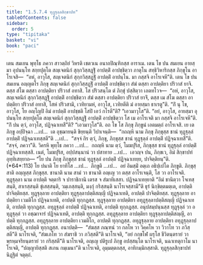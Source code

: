 ```yaml
---
title: "1.5.7.4 ทุฏฺฐุลฺลสิกฺขาปท"
tableOfContents: false
sidebar:
  order: 5
type: "tipitaka"
basket: "vi"
book: "paci"
---
```



<DynamicBreadcrumb />

<Division number="397" book="paci">

<Paragraph number="1200" book="paci">
เตน สมเยน พุทฺโธ ภควา สาวตฺถิยํ วิหรติ เชตวเน อนาถปิณฺฑิกสฺส อาราเม. เตน โข ปน สมเยน อายสฺมา อุปนนฺโท สกฺยปุตฺโต สญฺเจตนิกํ สุกฺกวิสฺสฏฺฐิํ อาปตฺติํ อาปชฺชิตฺวา ภาตุโน สทฺธิวิหาริกสฺส ภิกฺขุโน อาโรเจสิ—  “อหํ, อาวุโส, สญฺเจตนิกํ สุกฺกวิสฺสฏฺฐิํ อาปตฺติํ อาปนฺโน. มา กสฺสจิ อาโรเจหี”ติ. เตน โข ปน สมเยน อญฺญตโร ภิกฺขุ สญฺเจตนิกํ สุกฺกวิสฺสฏฺฐิํ อาปตฺติํ อาปชฺชิตฺวา สํฆํ ตสฺสา อาปตฺติยา ปริวาสํ ยาจิ. ตสฺส สํโฆ ตสฺสา อาปตฺติยา ปริวาสํ อทาสิ. โส ปริวสนฺโต ตํ ภิกฺขุํ ปสฺสิตฺวา เอตทโวจ—  “อหํ, อาวุโส, สญฺเจตนิกํ สุกฺกวิสฺสฏฺฐิํ อาปตฺติํ อาปชฺชิตฺวา สํฆํ ตสฺสา อาปตฺติยา ปริวาสํ ยาจิํ, ตสฺส เม สํโฆ ตสฺสา อาปตฺติยา ปริวาสํ อทาสิ, โสหํ ปริวสามิ, เวทิยามหํ, อาวุโส, เวทิยตีติ มํ อายสฺมา ธาเรตู”ติ.
</Paragraph>

<Paragraph number="1201" book="paci">
“กิํ นุ โข, อาวุโส, โย อญฺโญปิ อิมํ อาปตฺติํ อาปชฺชติ โสปิ เอวํ กโรตี”ติ? “เอวมาวุโส”ติ. “อยํ, อาวุโส, อายสฺมา อุปนนฺโท สกฺยปุตฺโต สญฺเจตนิกํ สุกฺกวิสฺสฏฺฐิํ อาปตฺติํ อาปชฺชิตฺวา โส เม อาโรเจติ มา กสฺสจิ อาโรเจหี”ติ. “กิํ ปน ตฺวํ, อาวุโส, ปฏิจฺฉาเทสี”ติ? “เอวมาวุโส”ติ.
</Paragraph>

<Paragraph number="1202" book="paci">
อถ โข โส ภิกฺขุ ภิกฺขูนํ เอตมตฺถํ อาโรเจสิ. เย เต ภิกฺขู อปฺปิจฺฉา …เป…  เต อุชฺฌายนฺติ ขิยฺยนฺติ วิปาเจนฺติ—  “กถญฺหิ นาม ภิกฺขุ ภิกฺขุสฺส ชานํ ทุฏฺฐุลฺลํ อาปตฺติํ ปฏิจฺฉาเทสฺสตี”ติ …เป…  “สจฺจํ กิร ตฺวํ, ภิกฺขุ, ภิกฺขุสฺส ชานํ ทุฏฺฐุลฺลํ อาปตฺติํ ปฏิจฺฉาเทสี”ติ. “สจฺจํ, ภควา”ติ. วิครหิ พุทฺโธ ภควา …เป…  กถญฺหิ นาม ตฺวํ, โมฆปุริส, ภิกฺขุสฺส ชานํ ทุฏฺฐุลฺลํ อาปตฺติํ ปฏิจฺฉาเทสฺสสิ. เนตํ, โมฆปุริส, อปฺปสนฺนานํ วา ปสาทาย …เป…  เอวญฺจ ปน, ภิกฺขเว, อิมํ สิกฺขาปทํ อุทฺทิเสยฺยาถ—
</Paragraph>

</Division>
<Division number="398" book="paci">

<Paragraph number="1203" book="paci">
<Emphasis>“โย ปน ภิกฺขุ ภิกฺขุสฺส ชานํ ทุฏฺฐุลฺลํ อาปตฺติํ ปฏิจฺฉาเทยฺย, ปาจิตฺติยนฺ”</Emphasis>ติ. (*64*:<Emphasis>113</Emphasis>)
</Paragraph>

</Division>
<Division number="399" book="paci">

<Paragraph number="1204" book="paci">
<Emphasis>โย ปนา</Emphasis>ติ โย ยาทิโส …เป…  <Emphasis>ภิกฺขู</Emphasis>ติ …เป…  อยํ อิมสฺมิํ อตฺเถ อธิปฺเปโต ภิกฺขูติ.
</Paragraph>

<Paragraph number="1205" book="paci">
<Emphasis>ภิกฺขุสฺสา</Emphasis>ติ อญฺญสฺส ภิกฺขุสฺส.
</Paragraph>

<Paragraph number="1206" book="paci">
<Emphasis>ชานาติ</Emphasis> นาม สามํ วา ชานาติ อญฺเญ วา ตสฺส อาโรเจนฺติ, โส วา อาโรเจติ.
</Paragraph>

<Paragraph number="1207" book="paci">
<Emphasis>ทุฏฺฐุลฺลา</Emphasis> นาม อาปตฺติ จตฺตาริ จ ปาราชิกานิ เตรส จ สํฆาทิเสสา.
</Paragraph>

<Paragraph number="1208" book="paci">
<Emphasis>ปฏิจฺฉาเทยฺยา</Emphasis>ติ “อิมํ ชานิตฺวา โจเทสฺสนฺติ, สาเรสฺสนฺติ ขุํเสสฺสนฺติ, วมฺเภสฺสนฺติ, มงฺกุํ กริสฺสนฺติ นาโรเจสฺสามี”ติ ธุรํ นิกฺขิตฺตมตฺเต, อาปตฺติ ปาจิตฺติยสฺส.
</Paragraph>

</Division>
<Division number="400" book="paci">

<Paragraph number="1209" book="paci">
ทุฏฺฐุลฺลาย อาปตฺติยา ทุฏฺฐุลฺลาปตฺติสญฺญี ปฏิจฺฉาเทติ, อาปตฺติ ปาจิตฺติยสฺส. ทุฏฺฐุลฺลาย อาปตฺติยา เวมติโก ปฏิจฺฉาเทติ, อาปตฺติ ทุกฺกฏสฺส. ทุฏฺฐุลฺลาย อาปตฺติยา อทุฏฺฐุลฺลาปตฺติสญฺญี ปฏิจฺฉาเทติ, อาปตฺติ ทุกฺกฏสฺส. อทุฏฺฐุลฺลํ อาปตฺติํ ปฏิจฺฉาเทติ, อาปตฺติ ทุกฺกฏสฺส. อนุปสมฺปนฺนสฺส ทุฏฺฐุลฺลํ วา อทุฏฺฐุลฺลํ วา อชฺฌาจารํ ปฏิจฺฉาเทติ, อาปตฺติ ทุกฺกฏสฺส. อทุฏฺฐุลฺลาย อาปตฺติยา ทุฏฺฐุลฺลาปตฺติสญฺญี, อาปตฺติ ทุกฺกฏสฺส. อทุฏฺฐุลฺลาย อาปตฺติยา เวมติโก, อาปตฺติ ทุกฺกฏสฺส. อทุฏฺฐุลฺลาย อาปตฺติยา อทุฏฺฐุลฺลาปตฺติสญฺญี, อาปตฺติ ทุกฺกฏสฺส.
</Paragraph>

</Division>
<Division number="401" book="paci">

<Paragraph number="1210" book="paci">
อนาปตฺติ—  “สํฆสฺส ภณฺฑนํ วา กลโห วา วิคฺคโห วา วิวาโท วา ภวิสฺสตี”ติ นาโรเจติ, “สํฆเภโท วา สํฆราชิ วา ภวิสฺสตี”ติ นาโรเจติ, “อยํ กกฺขโฬ ผรุโส ชีวิตนฺตรายํ วา พฺรหฺมจริยนฺตรายํ วา กริสฺสตี”ติ นาโรเจติ, อญฺเญ ปติรูเป ภิกฺขู อปสฺสนฺโต นาโรเจติ, นฉาเทตุกาโม นาโรเจติ, “ปญฺญายิสฺสติ สเกน กมฺเมนา”ติ นาโรเจติ, อุมฺมตฺตกสฺส, อาทิกมฺมิกสฺสาติ.

</Paragraph>
</Division>

<Paragraph number="1211" type="center" book="paci">
ทุฏฺฐุลฺลสิกฺขาปทํ นิฏฺฐิตํ จตุตฺถํ.
</Paragraph>